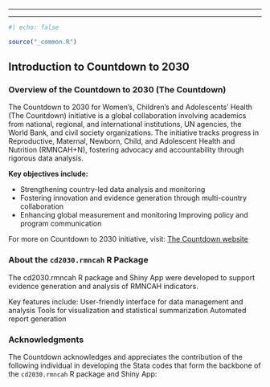 ------------------------------------------------------------------------

------------------------------------------------------------------------

```r
#| echo: false

source("_common.R")
```

## Introduction to Countdown to 2030

### Overview of the Countdown to 2030 (The Countdown)

The Countdown to 2030 for Women’s, Children’s and Adolescents’ Health (The Countdown) initiative is a global collaboration involving academics from national, regional, and international institutions, UN agencies, the World Bank, and civil society organizations. The initiative tracks progress in Reproductive, Maternal, Newborn, Child, and Adolescent Health and Nutrition (RMNCAH+N), fostering advocacy and accountability through rigorous data analysis.

**Key objectives include:**

-   Strengthening country-led data analysis and monitoring
-   Fostering innovation and evidence generation through multi-country collaboration
-   Enhancing global measurement and monitoring Improving policy and program communication

For more on Countdown to 2030 initiative, visit: [The Countdown website](https://www.countdown2030.org/about)

### About the `cd2030.rmncah` R Package

The cd2030.rmncah R package and Shiny App were developed to support evidence generation and analysis of RMNCAH indicators.

Key features include: User-friendly interface for data management and analysis Tools for visualization and statistical summarization Automated report generation

### Acknowledgments

The Countdown acknowledges and appreciates the contribution of the following individual in developing the Stata codes that form the backbone of the `cd2030.rmncah` R package and Shiny App:
